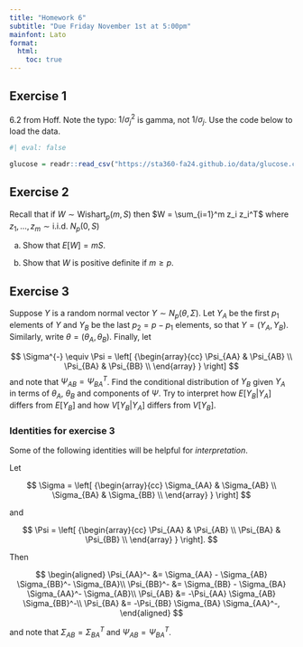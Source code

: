 ```yaml
---
title: "Homework 6"
subtitle: "Due Friday November 1st at 5:00pm"
mainfont: Lato
format: 
  html:
    toc: true
---
```


## Exercise 1


6.2 from Hoff. Note the typo: $1/\sigma_j^2$ is gamma, not $1/\sigma_j$. Use the code below to load the data.

```r
#| eval: false

glucose = readr::read_csv("https://sta360-fa24.github.io/data/glucose.csv")

```


## Exercise 2

Recall that if $W \sim \text{Wishart}_p(m, S)$ then $W = \sum_{i=1}^m z_i z_i^T$ where $z_1, \ldots, z_m \sim \text{i.i.d. } N_p(0, S)$

a. Show that $E[W] = mS$.

b. Show that $W$ is positive definite if $m \geq p$. 

## Exercise 3

Suppose $Y$ is a random normal vector $Y \sim N_p(\theta, \Sigma)$. Let $Y_A$ be the first $p_1$ elements of $Y$ and $Y_B$ be the last $p_2 = p - p_1$ elements, so that $Y = (Y_A, Y_B)$. Similarly, write $\theta = (\theta_A, \theta_B)$. Finally, let 

$$
\Sigma^{-} \equiv \Psi = \left[ {\begin{array}{cc}
   \Psi_{AA} & \Psi_{AB} \\
   \Psi_{BA} & \Psi_{BB} \\
  \end{array} } \right]
$$
and note that $\Psi_{AB} = \Psi_{BA}^T$. Find the conditional distribution of $Y_B$ given $Y_A$ in terms of $\theta_A$, $\theta_B$ and components of $\Psi$. Try to interpret how $E[Y_B|Y_A]$ differs from $E[Y_B]$ and how $V[Y_B|Y_A]$ differs from $V[Y_B]$.

### Identities for exercise 3

Some of the following identities will be helpful for *interpretation*.

Let 

$$
\Sigma = \left[ {\begin{array}{cc}
   \Sigma_{AA} & \Sigma_{AB} \\
   \Sigma_{BA} & \Sigma_{BB} \\
  \end{array} } \right]
$$

and

$$
\Psi = \left[ {\begin{array}{cc}
   \Psi_{AA} & \Psi_{AB} \\
   \Psi_{BA} & \Psi_{BB} \\
  \end{array} } \right].
$$

Then 

$$
\begin{aligned}
\Psi_{AA}^- &= \Sigma_{AA} - \Sigma_{AB} \Sigma_{BB}^- \Sigma_{BA}\\
\Psi_{BB}^- &= \Sigma_{BB} - \Sigma_{BA} \Sigma_{AA}^- \Sigma_{AB}\\
\Psi_{AB} &= -\Psi_{AA} \Sigma_{AB} \Sigma_{BB}^-\\
\Psi_{BA} &= -\Psi_{BB} \Sigma_{BA} \Sigma_{AA}^-,
\end{aligned}
$$

and note that $\Sigma_{AB} = \Sigma_{BA}^T$ and $\Psi_{AB} = \Psi_{BA}^T$.